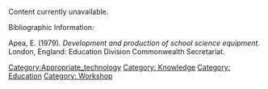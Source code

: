 Content currently unavailable. 

Bibliographic Information:

Apea, E. (1979). ''Development and production of school science equipment''. London, England: Education Division Commonwealth Secretariat.

[[Category:Appropriate_technology]]
[[Category: Knowledge]]
[[Category: Education]]
[[Category: Workshop]]